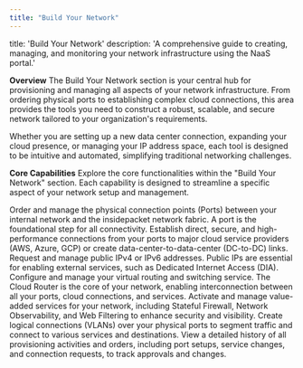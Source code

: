 ```yaml
---
title: "Build Your Network"
---
```


title: 'Build Your Network' description: 'A comprehensive guide to creating, managing, and monitoring your network infrastructure using the NaaS portal.'

**Overview**
The Build Your Network section is your central hub for provisioning and managing all aspects of your network infrastructure. From ordering physical ports to establishing complex cloud connections, this area provides the tools you need to construct a robust, scalable, and secure network tailored to your organization's requirements.

Whether you are setting up a new data center connection, expanding your cloud presence, or managing your IP address space, each tool is designed to be intuitive and automated, simplifying traditional networking challenges.

**Core Capabilities**
Explore the core functionalities within the "Build Your Network" section. Each capability is designed to streamline a specific aspect of your network setup and management.

<CardGroup cols={2}>
  <Card title="Ports" icon="ethernet" href="/docs/build-your-network/ordering-ports">
    Order and manage the physical connection points (Ports) between your internal network and the insidepacket network fabric. A port is the foundational step for all connectivity.
  </Card>
  <Card title="Cloud Links" icon="cloud" href="/docs/build-your-network/cloud-links">
    Establish direct, secure, and high-performance connections from your ports to major cloud service providers (AWS, Azure, GCP) or create data-center-to-data-center (DC-to-DC) links.
  </Card>
  <Card title="Public IPs" icon="globe" href="/docs/build-your-network/public-ips">
    Request and manage public IPv4 or IPv6 addresses. Public IPs are essential for enabling external services, such as Dedicated Internet Access (DIA).
  </Card>
  <Card title="Cloud Router" icon="route" href="/docs/build-your-network/cloud-router">
    Configure and manage your virtual routing and switching service. The Cloud Router is the core of your network, enabling interconnection between all your ports, cloud connections, and services.
  </Card>
  <Card title="My Services" icon="cogs" href="/docs/build-your-network/my-services">
    Activate and manage value-added services for your network, including Stateful Firewall, Network Observability, and Web Filtering to enhance security and visibility.
  </Card>
  <Card title="Virtual Circuits" icon="circle-nodes" href="/docs/build-your-network/virtual-circuit">
    Create logical connections (VLANs) over your physical ports to segment traffic and connect to various services and destinations.
  </Card>
  <Card title="Order Log" icon="list-alt" href="/docs/build-your-network/order-log">
    View a detailed history of all provisioning activities and orders, including port setups, service changes, and connection requests, to track approvals and changes.
  </Card>
</CardGroup>